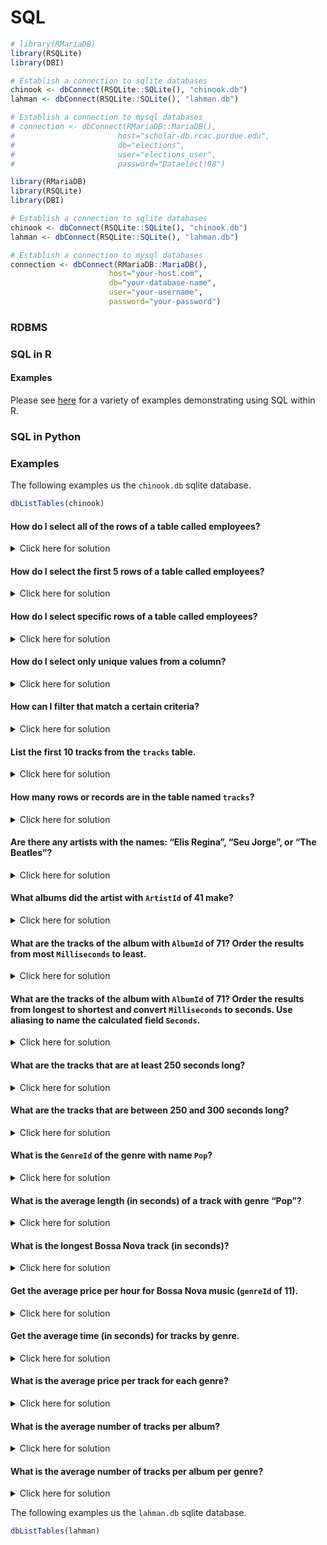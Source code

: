 # SQL {#sql}

```r
# library(RMariaDB)
library(RSQLite)
library(DBI)

# Establish a connection to sqlite databases
chinook <- dbConnect(RSQLite::SQLite(), "chinook.db")
lahman <- dbConnect(RSQLite::SQLite(), "lahman.db")

# Establish a connection to mysql databases
# connection <- dbConnect(RMariaDB::MariaDB(),
#                       host="scholar-db.rcac.purdue.edu",
#                       db="elections",
#                       user="elections_user",
#                       password="Dataelect!98")
```

```r
library(RMariaDB)
library(RSQLite)
library(DBI)

# Establish a connection to sqlite databases
chinook <- dbConnect(RSQLite::SQLite(), "chinook.db")
lahman <- dbConnect(RSQLite::SQLite(), "lahman.db")

# Establish a connection to mysql databases
connection <- dbConnect(RMariaDB::MariaDB(),
                      host="your-host.com",
                      db="your-database-name",
                      user="your-username",
                      password="your-password")
```

### RDBMS {#sql-rdbms}

### SQL in R {#sql-in-r}

#### Examples {#sql-in-r-examples}

Please see [here](https://raw.githubusercontent.com/TheDataMine/the-examples-book/master/files/think-summer-examples-2020.pdf) for a variety of examples demonstrating using SQL within R.

### SQL in Python {#sql-in-python}

### Examples {#sql-examples}

The following examples us the `chinook.db` sqlite database.

```r
dbListTables(chinook)
```

#### How do I select all of the rows of a table called employees?

<details>
    <summary>Click here for solution</summary>
```sql
SELECT * FROM employees;
```
</details>

#### How do I select the first 5 rows of a table called employees?

<details>
    <summary>Click here for solution</summary>
```sql
SELECT * FROM employees LIMIT 5;
```
</details>

#### How do I select specific rows of a table called employees?

<details>
    <summary>Click here for solution</summary>
```sql
SELECT LastName, FirstName FROM employees;
```
    
You can switch the order in which the columns are displayed as well:
```sql
SELECT FirstName, LastName FROM employees;
```
</details>

#### How do I select only unique values from a column?

<details>
    <summary>Click here for solution</summary>
```sql
SELECT DISTINCT Title FROM employees;
```
</details>

#### How can I filter that match a certain criteria?

<details>
    <summary>Click here for solution</summary>
    
Select only employees with a FirstName "Steve":
```sql
SELECT * FROM employees WHERE FirstName='Steve';
```

Select only employees with FirstName "Steve" OR FirstName "Laura":
```sql
SELECT * FROM employees WHERE FirstName='Steve' OR FirstName='Laura';
```

Select only employees with FirstName "Steve" AND LastName "Laura":
```sql
SELECT * FROM employees WHERE FirstName='Steve' AND LastName='Laura';
```
As expected, there are no results! There is nobody with the full name "Steve Laura".
</details>


#### List the first 10 tracks from the `tracks` table.

<details>
    <summary>Click here for solution</summary>
```sql
SELECT * FROM tracks LIMIT 10;
```
</details>

#### How many rows or records are in the table named `tracks`?

<details>
    <summary>Click here for solution</summary>
```sql
SELECT COUNT(*) FROM tracks;
```
</details>

#### Are there any artists with the names: "Elis Regina", "Seu Jorge", or "The Beatles"?

<details>
    <summary>Click here for solution</summary>
```sql
SELECT * FROM artists WHERE Name='Elis Regina' OR Name='Seu Jorge' OR Name='The Beatles';
```
</details>

#### What albums did the artist with `ArtistId` of 41 make?

<details>
    <summary>Click here for solution</summary>
```sql
SELECT * FROM albums WHERE ArtistId=41;
```
</details>

#### What are the tracks of the album with `AlbumId` of 71? Order the results from most `Milliseconds` to least.

<details>
    <summary>Click here for solution</summary>
```sql
SELECT * FROM tracks WHERE AlbumId=71 ORDER BY Milliseconds DESC;
```
</details>

#### What are the tracks of the album with `AlbumId` of 71? Order the results from longest to shortest and convert `Milliseconds` to seconds. Use aliasing to name the calculated field `Seconds`.

<details>
    <summary>Click here for solution</summary>
```sql
SELECT Milliseconds/1000.0 AS Seconds, * FROM tracks WHERE AlbumId=71 ORDER BY Seconds DESC;
```
</details>

#### What are the tracks that are at least 250 seconds long?

<details>
    <summary>Click here for solution</summary>
```sql
SELECT Milliseconds/1000.0 AS Seconds, * FROM tracks WHERE Seconds >= 250;
```
</details>

#### What are the tracks that are between 250 and 300 seconds long?

<details>
    <summary>Click here for solution</summary>
```sql
SELECT Milliseconds/1000.0 AS Seconds, * FROM tracks WHERE Seconds BETWEEN 250 AND 300 ORDER BY Seconds;
```
</details>

#### What is the `GenreId` of the genre with name `Pop`?

<details>
    <summary>Click here for solution</summary>
```sql
SELECT GenreId FROM genres WHERE Name='Pop';
```
</details>

#### What is the average length (in seconds) of a track with genre "Pop"?

<details>
    <summary>Click here for solution</summary>
```sql
SELECT AVG(Milliseconds/1000.0) AS avg FROM tracks WHERE genreId=9;
```
</details>

#### What is the longest Bossa Nova track (in seconds)?

<details>
    <summary>Click here for solution</summary>
    
What is the `GenreId` of Bossa Nova?
```sql
SELECT GenreId FROM genres WHERE Name='Bossa Nova';
```
```sql
SELECT *, MAX(Milliseconds/1000.0) AS Seconds FROM tracks WHERE genreId=11;
```
</details>

#### Get the average price per hour for Bossa Nova music (`genreId` of 11).

<details>
    <summary>Click here for solution</summary>
```sql
SELECT AVG(UnitPrice/Milliseconds/1000.0/3600) AS 'Price per Hour' FROM tracks WHERE genreId=11;
```
</details>

#### Get the average time (in seconds) for tracks by genre.

<details>
    <summary>Click here for solution</summary>
```sql
SELECT genreId, AVG(Milliseconds/1000.0) AS 'Average seconds per track' FROM tracks GROUP BY genreId;
```

We can use an INNER JOIN to get the name of each genre as well.
```sql
SELECT g.Name, track_time.'Average seconds per track' FROM genres AS g INNER JOIN (SELECT genreId, AVG(Milliseconds/1000.0) AS 'Average seconds per track' FROM tracks GROUP BY genreId) AS track_time ON g.GenreId=track_time.GenreId ORDER BY track_time.'Average seconds per track' DESC;
```

</details>

#### What is the average price per track for each genre?

<details>
    <summary>Click here for solution</summary>
```sql
SELECT genreId, AVG(UnitPrice) AS 'Average seconds per track' FROM tracks GROUP BY genreId;
```
</details>

#### What is the average number of tracks per album?

<details>
    <summary>Click here for solution</summary>
```sql
SELECT AVG(trackCount) FROM (SELECT COUNT(*) AS trackCount FROM tracks GROUP BY albumId) AS track_count;
```
</details>

#### What is the average number of tracks per album per genre?

<details>
    <summary>Click here for solution</summary>
```sql
SELECT genreId, AVG(trackCount) FROM (SELECT genreId, COUNT(*) AS trackCount FROM tracks GROUP BY albumId) AS track_count GROUP BY genreId;
```

```sql
SELECT Name, avg_track_count.'Average Track Count' FROM genres AS g INNER JOIN (SELECT genreId, AVG(trackCount) AS 'Average Track Count' FROM (SELECT genreId, COUNT(*) AS trackCount FROM tracks GROUP BY albumId) AS track_count GROUP BY genreId) AS avg_track_count ON g.GenreId=avg_track_count.genreId;
```
</details>



The following examples us the `lahman.db` sqlite database.

```r
dbListTables(lahman)
```

